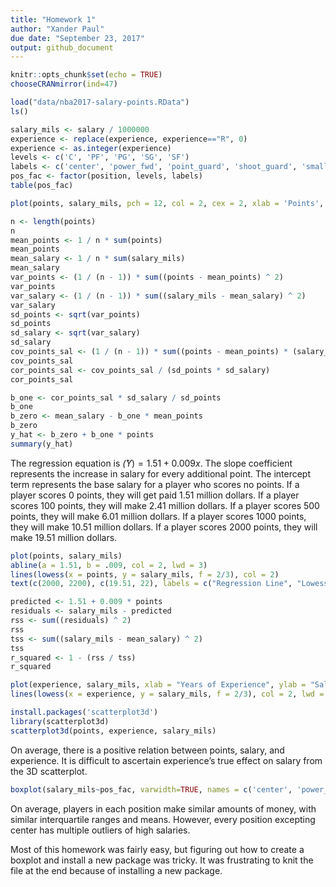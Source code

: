 ```yaml
---
title: "Homework 1"
author: "Xander Paul"
due date: "September 23, 2017"
output: github_document
---
```


```r
knitr::opts_chunk$set(echo = TRUE)
chooseCRANmirror(ind=47)
```

```r
load("data/nba2017-salary-points.RData")
ls()
```

```r
salary_mils <- salary / 1000000
experience <- replace(experience, experience=="R", 0)
experience <- as.integer(experience)
levels <- c('C', 'PF', 'PG', 'SG', 'SF')
labels <- c('center', 'power_fwd', 'point_guard', 'shoot_guard', 'small_fwd')
pos_fac <- factor(position, levels, labels)
table(pos_fac)
```
```r
plot(points, salary_mils, pch = 12, col = 2, cex = 2, xlab = 'Points', ylab = 'Salary in millions', main = 'Scatterplot of Points and Salary')
```
```r
n <- length(points)
n
mean_points <- 1 / n * sum(points)
mean_points
mean_salary <- 1 / n * sum(salary_mils)
mean_salary
var_points <- (1 / (n - 1)) * sum((points - mean_points) ^ 2)
var_points
var_salary <- (1 / (n - 1)) * sum((salary_mils - mean_salary) ^ 2)
var_salary
sd_points <- sqrt(var_points)
sd_points
sd_salary <- sqrt(var_salary)
sd_salary
cov_points_sal <- (1 / (n - 1)) * sum((points - mean_points) * (salary_mils - mean_salary))
cov_points_sal
cor_points_sal <- cov_points_sal / (sd_points * sd_salary)
cor_points_sal
```

```r
b_one <- cor_points_sal * sd_salary / sd_points
b_one
b_zero <- mean_salary - b_one * mean_points
b_zero
y_hat <- b_zero + b_one * points
summary(y_hat)
```
The regression equation is $\hat(Y) = 1.51 + 0.009x$.
The slope coefficient represents the increase in salary for every additional point.
The intercept term represents the base salary for a player who scores no points.
If a player scores 0 points, they will get paid 1.51 million dollars. If a player scores 100 points, they will make 2.41 million dollars. If a player scores 500 points, they will make 6.01 million dollars. If a player scores 1000 points, they will make 10.51 million dollars. If a player scores 2000 points, they will make 19.51 million dollars.

```r
plot(points, salary_mils)
abline(a = 1.51, b = .009, col = 2, lwd = 3)
lines(lowess(x = points, y = salary_mils, f = 2/3), col = 2)
text(c(2000, 2200), c(19.51, 22), labels = c("Regression Line", "Lowess"), pos = c(1, 3))
```
```r
predicted <- 1.51 + 0.009 * points
residuals <- salary_mils - predicted
rss <- sum((residuals) ^ 2)
rss
tss <- sum((salary_mils - mean_salary) ^ 2)
tss
r_squared <- 1 - (rss / tss)
r_squared
```

```r
plot(experience, salary_mils, xlab = "Years of Experience", ylab = "Salary in Millions")
lines(lowess(x = experience, y = salary_mils, f = 2/3), col = 2, lwd = 3)
```

```r
install.packages('scatterplot3d')
library(scatterplot3d)
scatterplot3d(points, experience, salary_mils)
```
On average, there is a positive relation between points, salary, and experience. It is difficult to ascertain experience's true effect on salary from the 3D scatterplot.  
```r
boxplot(salary_mils~pos_fac, varwidth=TRUE, names = c('center', 'power_fwd', 'point_guard', 'shoot_guard', 'small_fwd'), xlab = 'Position', ylab = 'Salary in millions', cex.axis = .7)
```


On average, players in each position make similar amounts of money, with similar interquartile ranges and means. However, every position excepting center has multiple outliers of high salaries.


Most of this homework was fairly easy, but figuring out how to create a boxplot and install a new package was tricky. It was frustrating to knit the file at the end because of installing a new package. 